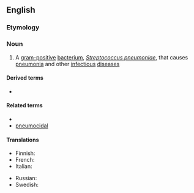 ==English==

===Etymology===
{{confix|pneumo|coccus|lang=en}}

===Noun===
{{en-noun|pneumococci}}

# A [[gram-positive]] [[bacterium]], ''[[Streptococcus pneumoniae]]'', that causes [[pneumonia]] and other [[infectious]] [[disease]]s

====Derived terms====
* {{l|en|pneumococcal}}

====Related terms====
* {{l|en|coccus}}
* [[pneumocidal]]

====Translations====
{{trans-top|Streptococcus pneumoniae}}
* Finnish: {{t+|fi|pneumokokki}}
* French: {{t+|fr|pneumocoque|m}}
* Italian: {{t+|it|pneumococco|m}}
{{trans-mid}}
* Russian: {{t+|ru|пневмоко́кк|m}}
* Swedish: {{t+|sv|pneumokock|c}}
{{trans-bottom}}